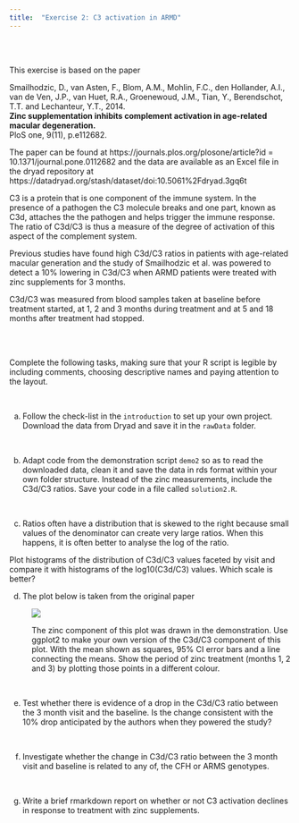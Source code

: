 ```yaml
--- 
title:  "Exercise 2: C3 activation in ARMD"
---
```


<br>
<br>

This exercise is based on the paper  

Smailhodzic, D., van Asten, F., Blom, A.M., Mohlin, F.C., den Hollander, A.I., van de Ven, J.P., van Huet, R.A., Groenewoud, J.M., Tian, Y., Berendschot, T.T. and Lechanteur, Y.T., 2014.  
**Zinc supplementation inhibits complement activation in age-related macular degeneration.**  
PloS one, 9(11), p.e112682.

The paper can be found at https://journals.plos.org/plosone/article?id = 10.1371/journal.pone.0112682 and the data are available as an Excel file in the dryad repository at https://datadryad.org/stash/dataset/doi:10.5061%2Fdryad.3gq6t  

C3 is a protein that is one component of the immune system. In the presence of a pathogen the C3 molecule breaks and one part, known as C3d, attaches the the pathogen and helps trigger the immune response. The ratio of C3d/C3 is thus a measure of the degree of activation of this aspect of the complement system. 

Previous studies have found high C3d/C3 ratios in patients with age-related macular generation and the study of Smailhodzic et al. was powered to detect a 10% lowering in C3d/C3 when ARMD patients were treated with zinc supplements for 3 months.

C3d/C3 was measured from blood samples taken at baseline before treatment started, at 1, 2 and 3 months during treatment and at 5 and 18 months after treatment had stopped.

<br>
<br>

Complete the following tasks, making sure that your R script is legible by including comments, choosing descriptive names and paying attention to the layout.

<br>

(a) Follow the check-list in the `introduction` to set up your own project. Download the data from Dryad and save it in the `rawData` folder.  

<br>

(b) Adapt code from the demonstration script `demo2` so as to read the downloaded data, clean it  and save the data in rds format within your own folder structure. Instead of the zinc measurements, include the C3d/C3 ratios. Save your code in a file called `solution2.R`.

<br>

(c) Ratios often have a distribution that is skewed to the right because small values of the denominator can create very large ratios. When this happens, it is often better to analyse the log of the ratio.

Plot histograms of the distribution of C3d/C3 values faceted by visit and compare it with histograms of the log10(C3d/C3) values. Which scale is better?

(d) The plot below is taken from the original paper

<style> .indented { padding-left: 30pt;  } </style>

<div class="indented">

![](figs/c3plot.png)

The zinc component of this plot was drawn in the demonstration. Use ggplot2 to make your own version of the C3d/C3 component of this plot. With the mean shown as squares, 95% CI error bars and a line connecting the means. Show the period of zinc treatment (months 1, 2 and 3) by plotting those points in a different colour.  

</div>

<br>

(e) Test whether there is evidence of a drop in the C3d/C3 ratio between the 3 month visit and the baseline. Is the change consistent with the 10% drop anticipated by the authors when they powered the study?  

<br>

(f) Investigate whether the change in C3d/C3 ratio between the 3 month visit and baseline is related to any of, the CFH or ARMS genotypes.

<br>

(g) Write a brief rmarkdown report on whether or not C3 activation declines in response to treatment with zinc supplements.